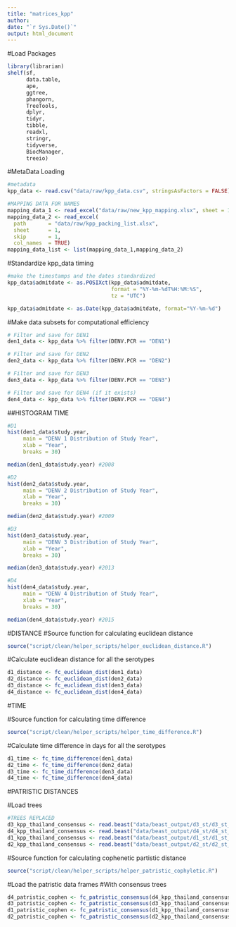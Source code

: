 ```yaml
---
title: "matrices_kpp"
author: 
date: "`r Sys.Date()`"
output: html_document
---
```

#Load Packages
```r
library(librarian)
shelf(sf,
      data.table,
      ape,
      ggtree,
      phangorn,
      TreeTools,
      dplyr,
      tidyr,
      tibble, 
      readxl,
      stringr,
      tidyverse,
      BiocManager,
      treeio)
```

#MetaData Loading 
```r
#metadata
kpp_data <- read.csv("data/raw/kpp_data.csv", stringsAsFactors = FALSE)

#MAPPING DATA FOR NAMES
mapping_data_1 <- read_excel("data/raw/new_kpp_mapping.xlsx", sheet = 1, col_names = TRUE)
mapping_data_2 <- read_excel(
  path       = "data/raw/kpp_packing_list.xlsx",
  sheet      = 1,
  skip       = 1,        
  col_names  = TRUE)
mapping_data_list <- list(mapping_data_1,mapping_data_2)
```

#Standardize kpp_data timing 
```r
#make the timestamps and the dates standardized 
kpp_data$admitdate <- as.POSIXct(kpp_data$admitdate, 
                                 format = "%Y-%m-%dT%H:%M:%S", 
                                 tz = "UTC")

kpp_data$admitdate <- as.Date(kpp_data$admitdate, format="%Y-%m-%d")
```

#Make data subsets for computational efficiency
```r
# Filter and save for DEN1
den1_data <- kpp_data %>% filter(DENV.PCR == "DEN1")

# Filter and save for DEN2
den2_data <- kpp_data %>% filter(DENV.PCR == "DEN2")

# Filter and save for DEN3
den3_data <- kpp_data %>% filter(DENV.PCR == "DEN3")

# Filter and save for DEN4 (if it exists)
den4_data <- kpp_data %>% filter(DENV.PCR == "DEN4")
```

##HISTOGRAM TIME 
```r
#D1
hist(den1_data$study.year,
     main = "DENV 1 Distribution of Study Year",
     xlab = "Year",
     breaks = 30)

median(den1_data$study.year) #2008

#D2
hist(den2_data$study.year,
     main = "DENV 2 Distribution of Study Year",
     xlab = "Year",
     breaks = 30)

median(den2_data$study.year) #2009

#D3
hist(den3_data$study.year,
     main = "DENV 3 Distribution of Study Year",
     xlab = "Year",
     breaks = 30)

median(den3_data$study.year) #2013

#D4
hist(den4_data$study.year,
     main = "DENV 4 Distribution of Study Year",
     xlab = "Year",
     breaks = 30)

median(den4_data$study.year) #2015
```


#DISTANCE
#Source function for calculating euclidean distance
```r
source("script/clean/helper_scripts/helper_euclidean_distance.R")
```

#Calculate euclidean distance for all the serotypes 
```r
d1_distance <- fc_euclidean_dist(den1_data)
d2_distance <- fc_euclidean_dist(den2_data)
d3_distance <- fc_euclidean_dist(den3_data)
d4_distance <- fc_euclidean_dist(den4_data)
```

#TIME

#Source function for calculating time difference 
```r
source("script/clean/helper_scripts/helper_time_difference.R")
```

#Calculate time difference in days for all the serotypes 
```r
d1_time <- fc_time_difference(den1_data)
d2_time <- fc_time_difference(den2_data)
d3_time <- fc_time_difference(den3_data)
d4_time <- fc_time_difference(den4_data)
```


#PATRISTIC DISTANCES

#Load trees
```r
#TREES REPLACED
d3_kpp_thailand_consensus <- read.beast("data/beast_output/d3_st/d3_st_final.tree")
d4_kpp_thailand_consensus <- read.beast("data/beast_output/d4_st/d4_st_final.tree")
d1_kpp_thailand_consensus <- read.beast("data/beast_output/d1_st/d1_st_final.tree")
d2_kpp_thailand_consensus <- read.beast("data/beast_output/d2_st/d2_st_final.tree")
```

#Source function for calculating cophenetic partistic distance
```r
source("script/clean/helper_scripts/helper_patristic_cophyletic.R")
```

#Load the patristic data frames 
#With consensus trees 
```r
d4_patristic_cophen <- fc_patristic_consensus(d4_kpp_thailand_consensus, mapping_data_1)
d3_patristic_cophen <- fc_patristic_consensus(d3_kpp_thailand_consensus, mapping_data_1)
d1_patristic_cophen <- fc_patristic_consensus(d1_kpp_thailand_consensus, mapping_data_1)
d2_patristic_cophen <- fc_patristic_consensus(d2_kpp_thailand_consensus, mapping_data_1)
```






